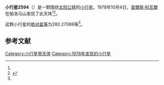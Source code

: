 {{Infobox planet
| bgcolour = #FFFFC0
| name = 2594 Acamas
| symbol = 
| image = 
| caption = 
| discovery = yes
| discovery_ref = 
| discoverer = [[查爾斯·科瓦爾|查爾斯·科瓦爾]]
| discovery_site = [[帕洛马山|帕洛马山]] 
| discovered = 1978年10月4日
| designations = yes
| mp_name = 
| named_after = 
| alt_names = 1978 TB/ 1977 RR
| mp_category = [[特洛伊小行星|特洛伊小行星]]
| orbit_ref = <ref name="a">[http://ssd.jpl.nasa.gov/sbdb.cgi?sstr=2594 2594 Acamas] {{Wayback|url=http://ssd.jpl.nasa.gov/sbdb.cgi?sstr=2594 |date=20200820022820 }}，小行星數據庫瀏覽器（JPL Small-Body Database Browser）－[[美国国家航空航天局|美国国家航空航天局]]喷气推进实验室</ref>
| epoch = 2456400.5 (2013年4月18日更新)
| aphelion = {{convert|5.4958097|AU|km|3|abbr=on|lk=out}}
| perihelion = {{convert|4.6454255|AU|km|3|abbr=on}}
| semimajor = {{convert|5.0706176|AU|km|3|abbr=on}}
| eccentricity = 0.0838541
| period = 4170.515222 [[日|日]]<br />11.42[[儒略年|儒略年]]
| avg_speed = 
| inclination = 5.53217
| asc_node = 356.69878
| mean_anomaly = 
| arg_peri = 280.27088
| satellites = 
| physical_characteristics = yes
| dimensions = 
| mass = 
| density = 
| surface_grav = 
| escape_velocity = 
| sidereal_day = 
| axial_tilt = 
| pole_ecliptic_lat = 
| pole_ecliptic_lon = 
| albedo = 
| temperatures= 
| temp_name1 = 
| mean_temp_1 = 
| max_temp_1 = 
| temp_name2 = 
| max_temp_2 = 
| spectral_type = 
| abs_magnitude = 280.27088
}}

'''小行星2594'''（{{lang-en|2594 Acamas}}）是一颗围绕[[太阳|太阳]][[公转|公转]]的[[小行星|小行星]]。1978年10月4日，[[查爾斯·科瓦爾|查爾斯·科瓦爾]]在帕洛马山发现了此天体<ref name="a" /><ref>{{cite news|title=小行星列表|url=http://cfa-www.harvard.edu/iau/lists/NumberedMPs.txt|accessdate=2013-07-08|newspaper=哈佛大学|archive-date=2008-05-17|archive-url=https://web.archive.org/web/20080517010638/http://cfa-www.harvard.edu/iau/lists/NumberedMPs.txt|dead-url=no}}</ref>。

这颗小行星的[[绝对星等|绝对星等]]为280.27088等<ref name="a" />。

==参考文献==
{{reflist}}
{{Minor Planet Number|[[小行星2593|小行星2593]]|[[小行星2595|小行星2595]]}}

{{小天体}}

[[Category:小行星带天体|Category:小行星带天体]]
[[Category:1978年发现的小行星|Category:1978年发现的小行星]]

{{asteroid-stub}}